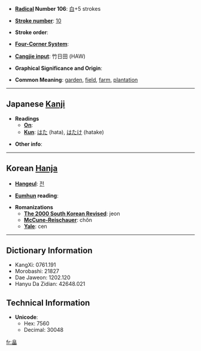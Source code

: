 * '''[[Wiktionary:Chinese radical index| Radical]] Number 106''': [[Wiktionary:Chinese radical index 白|白]]+5 strokes

* '''[[Wiktionary:Chinese total strokes index|Stroke number]]''': [[Wiktionary:Chinese total strokes index 10|10]]

* '''Stroke order''': 

* '''[[Wiktionary:Chinese four corner index|Four-Corner System]]''': 

* '''[[Wiktionary:Chinese Cangjie index|Cangjie input]]''': 竹日田 (HAW)

* '''Graphical Significance and Origin''': 

* '''Common Meaning''': [[garden]], [[field]], [[farm]], [[plantation]]

----

== Japanese [[Kanji]] ==

* '''Readings'''
** '''[[On]]''': 
** '''[[Kun]]''': [[はた]] (hata), [[はたけ]] (hatake)

* '''Other info''':  

----

== Korean [[Hanja]] ==

* '''[[Hangeul]]''': [[전]]

* '''[[Eumhun]] reading''': 

* '''Romanizations'''
** '''[[The 2000 South Korean Revised Romanization|The 2000 South Korean Revised]]''': jeon
** '''[[McCune-Reischauer]]''': chŏn
** '''[[Yale]]''': cen

----

== Dictionary Information ==

* KangXi: 0761.191
* Morobashi: 21827
* Dae Jaweon: 1202.120
* Hanyu Da Zidian: 42648.021

== Technical Information ==

* '''Unicode''':
** Hex: 7560
** Decimal: 30048

[[fr:畠]]
